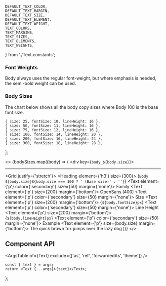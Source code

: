 
    DEFAULT_TEXT_COLOR,
    DEFAULT_TEXT_MARGIN,
    DEFAULT_TEXT_SIZE,
    DEFAULT_TEXT_ELEMENT,
    DEFAULT_TEXT_WEIGHT,
    TEXT_COLORS,
    TEXT_MARGINS,
    TEXT_SIZES,
    TEXT_ELEMENTS,
    TEXT_WEIGHTS,
} from './Text.constants';

<Meta component={Text} title="Components/Text" />

<Title>Text</Title>

### Font Weights

Body always uses the regular font-weight, but where emphasis is needed, the semi-bold weight can be used.

### Body Sizes

The chart below shows all the body copy sizes where Body 100 is the base font size.

    { size: 25, fontSize: 10, lineHeight: 16 },
    { size: 50, fontSize: 11, lineHeight: 16 },
    { size: 75, fontSize: 12, lineHeight: 16 },
    { size: 100, fontSize: 14, lineHeight: 20 },
    { size: 200, fontSize: 16, lineHeight: 24 },
    { size: 300, fontSize: 18, lineHeight: 28 },
];

<>
    {bodySizes.map((body) => (
        <div key={`body_${body.size}`}>
            <hr />
            <Grid justify={'stretch'}>
                <Grid row>
                    <Heading element={'h3'} size={300}>
                        {`Body ${body.size}${body.size === 100 ? ' (Base size)' : ''}`}
                    </Heading>
                </Grid>
                <Grid row>
                    <Grid flex={3}>
                        <Text element={'p'} color={'secondary'} size={50} margin={'none'}>
                            Family
                        </Text>
                        <Text element={'p'} size={200} margin={'bottom'}>
                            OpenSans (400)
                        </Text>
                    </Grid>
                    <Grid flex={2}>
                        <Text element={'p'} color={'secondary'} size={50} margin={'none'}>
                            Size
                        </Text>
                        <Text element={'p'} size={200} margin={'bottom'}>
                            {`${body.fontSize}px`}
                        </Text>
                    </Grid>
                    <Grid flex={2}>
                        <Text element={'p'} color={'secondary'} size={50} margin={'none'}>
                            Line Height
                        </Text>
                        <Text element={'p'} size={200} margin={'bottom'}>
                            {`${body.lineHeight}px`}
                        </Text>
                    </Grid>
                    <Grid flex={6}>
                        <Text element={'p'} color={'secondary'} size={50} margin={'none'}>
                            Example
                        </Text>
                        <Text element={'p'} size={body.size} margin={'bottom'}>
                            The quick brown fox jumps over the lazy dog
                        </Text>
                    </Grid>
                </Grid>
            </Grid>
        </div>
    ))}
</>

## Component API

<ArgsTable of={Text} exclude={['as', 'ref', 'forwardedAs', 'theme']} />

    const { text } = args;
    return <Text {...args}>{text}</Text>;
};

<Canvas hidden>
    <Story
        name="Default"
        args={{
            text: 'Lorem Ipsum Dolor',
            element: DEFAULT_TEXT_ELEMENT,
            size: DEFAULT_TEXT_SIZE,
            weight: DEFAULT_TEXT_WEIGHT,
            margin: DEFAULT_TEXT_MARGIN,
            color: DEFAULT_TEXT_COLOR,
        }}
        argTypes={{
            size: { control: { type: 'select', options: TEXT_SIZES } },
            element: { control: { type: 'select', options: TEXT_ELEMENTS } },
            weight: { control: { type: 'radio', options: TEXT_WEIGHTS } },
            margin: { control: { type: 'radio', options: TEXT_MARGINS } },
            color: { control: { type: 'radio', options: TEXT_COLORS } },
            className: { table: { disable: true } },
        }}
    >
        {Template.bind({})}
    </Story>
</Canvas>
